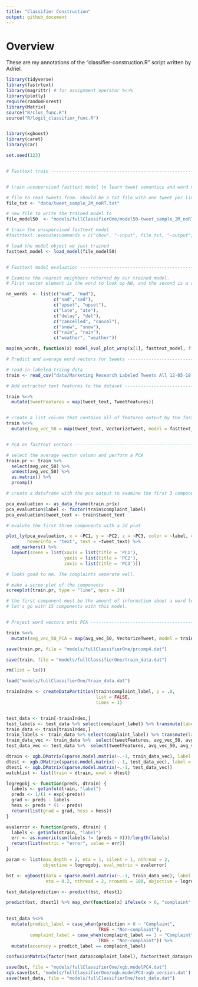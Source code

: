 ```yaml
---
title: "Classifier Construction"
output: github_document
---
```


# Overview
These are my annotations of the "classifier-construction.R" script written by Adriel.

```r
library(tidyverse)
library(fastrtext)
library(magrittr) # for assignment operator %<>% 
library(plotly)
require(randomForest)
library(Matrix)
source("R/clus_func.R")
source("R/logit_classifier_func.R")


library(xgboost)
library(caret)
library(car)

set.seed(123)


# Fasttext train ----------------------------------------------------------


# train unsupervised fasttext model to learn tweet semantics and word vector representations

# file to read tweets from. Should be a txt file with one tweet per line
file_txt <- "data/tweet_sample_2M_noRT.txt"

# new file to write the trained model to
file_model50  <- "models/fullClassifierOne/model50-tweet_sample_2M_noRT.dat"

# train the unsupervised fasttext model
#fastrtext::execute(commands = c("cbow", "-input", file_txt, "-output", file_model50, "-verbose", 1, "-dim", 50))

# load the model object we just trained
fasttext_model <- load_model(file_model50)


# Fasttext model evaluation -----------------------------------------------

# Examine the nearest neighbors returned by our trained model. 
# First vector element is the word to look up NN, and the second is a string used to filter the results

nn_words  <- list(c("mad", "mad"),
                  c("sad","sad"),
                  c("upset", "upset"),
                  c("late", "ate"),
                  c("delay", "del"),
                  c("cancelled", "cancel"),
                  c("snow", "snow"),
                  c("rain", "rain"),
                  c("weather", "weather"))

map(nn_words, function(x) model_eval_plot_wrap(x[1], fasttext_model, filter_str = x[2], n = 20))

# Predict and average word vectors for tweets -----------------------------

# read in labeled traing data
train <- read_csv("data/Marketing Research Labeled Tweets All 12-05-18.csv")

# Add extracted text features to the dataset ------------------------------

train %<>% 
  mutate(tweetFeatures = map(tweet_text, TweetFeatures))


# create a list column that contains all of features output by the fasttext model
train %<>% 
  mutate(avg_vec_50 = map(tweet_text, VectorizeTweet, model = fasttext_model))


# PCA on fasttext vectors -------------------------------------------------

# select the average vector column and perform a PCA
train.pr <- train %>%
  select(avg_vec_50) %>% 
  unnest(avg_vec_50) %>% 
  as.matrix() %>% 
  prcomp()

# create a dataframe with the pca output to examine the first 3 components

pca_evaluation <- as_data_frame(train.pr$x)
pca_evaluation$label <- factor(train$complaint_label)
pca_evaluation$tweet_text <- train$tweet_text

# evalute the first three components with a 3d plot

plot_ly(pca_evaluation, x = ~PC1, y = ~PC2, z = ~PC3, color = ~label, colors = c('#BF382A', '#0C4B8E'),
        hoverinfo = 'text', text = ~tweet_text) %>% 
  add_markers() %>% 
  layout(scene = list(xaxis = list(title = 'PC1'),
                      yaxis = list(title = 'PC2'),
                      zaxis = list(title = 'PC3')))

# looks good to me. The complaints seperate well.

# make a scree plot of the components
screeplot(train.pr, type = "line", npcs = 20)

# the first component must be the amount of information about a word learned by the fasttext model
# let's go with 15 components with this model.


# Project word vectors onto PCA -------------------------------------------

train %<>% 
  mutate(avg_vec_50_PCA = map(avg_vec_50, VectorizeTweet, model = train.pr, component = PC4))

save(train.pr, file = "models/fullClassifierOne/prcomp4.dat")

save(train, file = "models/fullClassifierOne/train_data.dat")

rm(list = ls())

load("models/fullClassifierOne/train_data.dat")

trainIndex <- createDataPartition(train$complaint_label, p = .8, 
                                  list = FALSE, 
                                  times = 1)


test_data <- train[-trainIndex,]
test_labels <- test_data %>% select(complaint_label) %>% transmute(label = complaint_label)
train_data <- train[trainIndex,]
train_labels <- train_data %>% select(complaint_label) %>% transmute(label = complaint_label)
train_data_vec <- train_data %>%  select(tweetFeatures, avg_vec_50, avg_vec_50_PCA) %>% unnest %>% mutate_all(as.numeric)
test_data_vec <- test_data %>%  select(tweetFeatures, avg_vec_50, avg_vec_50_PCA) %>% unnest %>% mutate_all(as.numeric)

dtrain <- xgb.DMatrix(sparse.model.matrix(~.-1, train_data_vec), label = as.numeric(train_labels$label))
dtest <- xgb.DMatrix(sparse.model.matrix(~.-1, test_data_vec), label = as.numeric(test_labels$label))
dtest1 <- xgb.DMatrix(sparse.model.matrix(~.-1, test_data_vec))
watchlist <- list(train = dtrain, eval = dtest)

logregobj <- function(preds, dtrain) {
  labels <- getinfo(dtrain, "label")
  preds <- 1/(1 + exp(-preds))
  grad <- preds - labels
  hess <- preds * (1 - preds)
  return(list(grad = grad, hess = hess))
}

evalerror <- function(preds, dtrain) {
  labels <- getinfo(dtrain, "label")
  err <- as.numeric(sum(labels != (preds > 0)))/length(labels)
  return(list(metric = "error", value = err))
}

param <- list(max_depth = 2, eta = 1, silent = 1, nthread = 2, 
              objective = logregobj, eval_metric = evalerror)

bst <- xgboost(data = sparse.model.matrix(~.-1, train_data_vec), label = as.numeric(train_labels$label), max.depth = 4,
               eta = 0.2, nthread = 2, nrounds = 100, objective = logregobj, eval_metric = evalerror)

test_data$prediction <- predict(bst, dtest1)

predict(bst, dtest1) %>% map_chr(function(x) ifelse(x > 0, "complaint", "non-complaint"))
  

test_data %<>%
  mutate(predict_label = case_when(prediction > 0 ~ "Complaint",
                                   TRUE ~ "Non-complaint"),
         complaint_label = case_when(complaint_label == 1 ~ "Complaint",
                                   TRUE ~ "Non-complaint")) %>% 
  mutate(accuracy = predict_label == complaint_label)

confusionMatrix(factor(test_data$complaint_label), factor(test_data$predict_label))

save(bst, file = "models/fullClassifierOne/xgb.modelPC4.dat")
xgb.save(bst, 'models/fullClassifierOne/xgb.modelPC4-xgb_version.dat')
save(test_data, file = "models/fullClassifierOne/test_data.dat")


```

